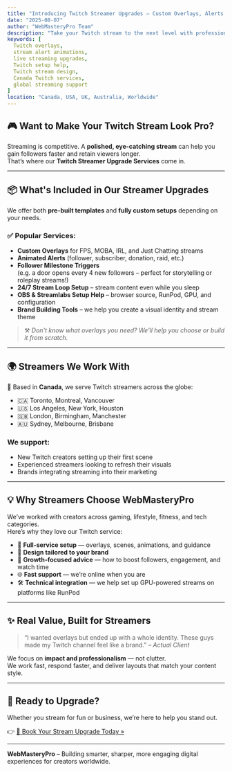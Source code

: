 ```yaml
---
title: "Introducing Twitch Streamer Upgrades — Custom Overlays, Alerts & 24/7 Support"
date: "2025-08-07"
author: "WebMasteryPro Team"
description: "Take your Twitch stream to the next level with professional overlays, animated alerts, and 24/7 tech help from WebMasteryPro. Based in Canada, helping streamers worldwide."
keywords: [
  Twitch overlays, 
  stream alert animations, 
  live streaming upgrades, 
  Twitch setup help, 
  Twitch stream design, 
  Canada Twitch services, 
  global streaming support
]
location: "Canada, USA, UK, Australia, Worldwide"
---
```


## 🎮 Want to Make Your Twitch Stream Look Pro?

Streaming is competitive. A **polished, eye-catching stream** can help you gain followers faster and retain viewers longer.  
That’s where our **Twitch Streamer Upgrade Services** come in.

---

## 📦 What's Included in Our Streamer Upgrades

We offer both **pre-built templates** and **fully custom setups** depending on your needs.

### ✅ Popular Services:

- **Custom Overlays** for FPS, MOBA, IRL, and Just Chatting streams
- **Animated Alerts** (follower, subscriber, donation, raid, etc.)
- **Follower Milestone Triggers**  
  (e.g. a door opens every 4 new followers – perfect for storytelling or roleplay streams!)
- **24/7 Stream Loop Setup** – stream content even while you sleep
- **OBS & Streamlabs Setup Help** – browser source, RunPod, GPU, and configuration
- **Brand Building Tools** – we help you create a visual identity and stream theme

> ⚒️ *Don't know what overlays you need? We'll help you choose or build it from scratch.*

---

## 🌍 Streamers We Work With

📍 Based in **Canada**, we serve Twitch streamers across the globe:

- 🇨🇦 Toronto, Montreal, Vancouver  
- 🇺🇸 Los Angeles, New York, Houston  
- 🇬🇧 London, Birmingham, Manchester  
- 🇦🇺 Sydney, Melbourne, Brisbane

### We support:
- New Twitch creators setting up their first scene  
- Experienced streamers looking to refresh their visuals  
- Brands integrating streaming into their marketing  

---

## 💡 Why Streamers Choose WebMasteryPro

We’ve worked with creators across gaming, lifestyle, fitness, and tech categories.  
Here’s why they love our Twitch service:

- 🔧 **Full-service setup** — overlays, scenes, animations, and guidance
- 🎨 **Design tailored to your brand**
- 🧠 **Growth-focused advice** — how to boost followers, engagement, and watch time
- 🌐 **Fast support** — we’re online when you are
- 🛠️ **Technical integration** — we help set up GPU-powered streams on platforms like RunPod

---

## ✨ Real Value, Built for Streamers

> “I wanted overlays but ended up with a whole identity. These guys made my Twitch channel feel like a brand.” – *Actual Client*

We focus on **impact and professionalism** — not clutter.  
We work fast, respond faster, and deliver layouts that match your content style.

---

## 🔗 Ready to Upgrade?

Whether you stream for fun or business, we’re here to help you stand out.

👉 [📩 Book Your Stream Upgrade Today »](/contact)

---

**WebMasteryPro** – Building smarter, sharper, more engaging digital experiences for creators worldwide.
